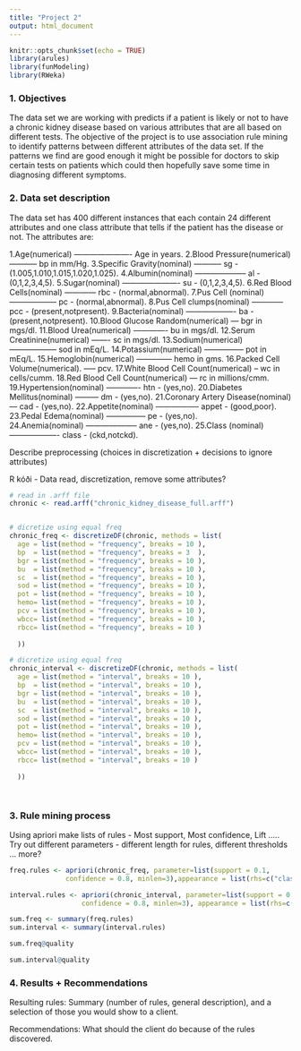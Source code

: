 ```yaml
---
title: "Project 2"
output: html_document
---
```


```r
knitr::opts_chunk$set(echo = TRUE)
library(arules)
library(funModeling)
library(RWeka)
```

### 1. Objectives

The data set we are working with predicts if a patient is likely or not to have a chronic kidney disease based on various attributes that are all based on different tests. The objective of the project is to use association rule mining to identify patterns between different attributes of the data set. If the patterns we find are good enough it might be possible for doctors to skip certain tests on patients which could then hopefully save some time in diagnosing different symptoms. 

### 2. Data set description

The data set has 400 different instances that each contain 24 different attributes and one class attribute that tells if the patient has the disease or not. The attributes are:

1.Age(numerical) ---------------------- Age in years. 
2.Blood Pressure(numerical) ----------- bp in mm/Hg.
3.Specific Gravity(nominal) ----------- sg - (1.005,1.010,1.015,1.020,1.025).
4.Albumin(nominal) -------------------- al - (0,1,2,3,4,5).
5.Sugar(nominal) ---------------------- su - (0,1,2,3,4,5).
6.Red Blood Cells(nominal) ------------ rbc - (normal,abnormal). 
7.Pus Cell (nominal) ------------------ pc - (normal,abnormal).
8.Pus Cell clumps(nominal) ------------ pcc - (present,notpresent). 
9.Bacteria(nominal) ------------------- ba - (present,notpresent). 
10.Blood Glucose Random(numerical)	--- bgr in mgs/dl. 
11.Blood Urea(numerical)	------------- bu in mgs/dl. 
12.Serum Creatinine(numerical)	------- sc in mgs/dl. 
13.Sodium(numerical) ------------------ sod in mEq/L. 
14.Potassium(numerical)	--------------- pot in mEq/L. 
15.Hemoglobin(numerical) -------------- hemo in gms. 
16.Packed Cell Volume(numerical). ----- pcv. 
17.White Blood Cell Count(numerical) -- wc in cells/cumm. 
18.Red Blood Cell Count(numerical)	--- rc in millions/cmm. 
19.Hypertension(nominal)	------------- htn - (yes,no). 
20.Diabetes Mellitus(nominal)	--------- dm - (yes,no). 
21.Coronary Artery Disease(nominal) --- cad - (yes,no). 
22.Appetite(nominal)	----------------- appet - (good,poor). 
23.Pedal Edema(nominal) --------------- pe - (yes,no).	
24.Anemia(nominal) -------------------- ane - (yes,no). 
25.Class (nominal)	------------------- class - (ckd,notckd).

Describe preprocessing (choices in discretization + decisions to ignore attributes)



R kóði - Data read, discretization, remove some attributes?

```r


# read in .arff file
chronic <- read.arff("chronic_kidney_disease_full.arff")


# dicretize using equal freq 
chronic_freq <- discretizeDF(chronic, methods = list(
  age = list(method = "frequency", breaks = 10 ),
  bp  = list(method = "frequency", breaks = 3  ),
  bgr = list(method = "frequency", breaks = 10 ),
  bu  = list(method = "frequency", breaks = 10 ),
  sc  = list(method = "frequency", breaks = 10 ),
  sod = list(method = "frequency", breaks = 10 ),
  pot = list(method = "frequency", breaks = 10 ),
  hemo= list(method = "frequency", breaks = 10 ),
  pcv = list(method = "frequency", breaks = 10 ),
  wbcc= list(method = "frequency", breaks = 10 ),
  rbcc= list(method = "frequency", breaks = 10 )
  
  ))

# dicretize using equal freq 
chronic_interval <- discretizeDF(chronic, methods = list(
  age = list(method = "interval", breaks = 10 ),
  bp  = list(method = "interval", breaks = 10 ),
  bgr = list(method = "interval", breaks = 10 ),
  bu  = list(method = "interval", breaks = 10 ),
  sc  = list(method = "interval", breaks = 10 ),
  sod = list(method = "interval", breaks = 10 ),
  pot = list(method = "interval", breaks = 10 ),
  hemo= list(method = "interval", breaks = 10 ),
  pcv = list(method = "interval", breaks = 10 ),
  wbcc= list(method = "interval", breaks = 10 ),
  rbcc= list(method = "interval", breaks = 10 )
  
  ))




```

### 3. Rule mining process

Using apriori make lists of rules - Most support, Most confidence, Lift .....
Try out different parameters - different length for rules, different thresholds ... more?


```r

freq.rules <- apriori(chronic_freq, parameter=list(support = 0.1, 
              confidence = 0.8, minlen=3),appearance = list(rhs=c("class=ckd")))  

interval.rules <- apriori(chronic_interval, parameter=list(support = 0.1,
                  confidence = 0.8, minlen=3), appearance = list(rhs=c("class=ckd")))  

```

```r

sum.freq <- summary(freq.rules)
sum.interval <- summary(interval.rules)

sum.freq@quality

sum.interval@quality
```




### 4. Results + Recommendations

Resulting rules: Summary (number of rules, general description), and a selection of those
you would show to a client.

Recommendations: What should the client do because of the rules discovered.


```r





```

